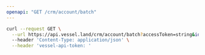 ```yaml
---
openapi: "GET /crm/account/batch"
---
```


<RequestExample>

```bash Request
curl --request GET \
  --url https://api.vessel.land/crm/account/batch?accessToken=string&ids=eb84649fd7a5145b93c349bde55dd88d,b3b04a80af4190796185c527e7b9933c \
  --header 'Content-Type: application/json' \
  --header 'vessel-api-token: '
```

</RequestExample>
